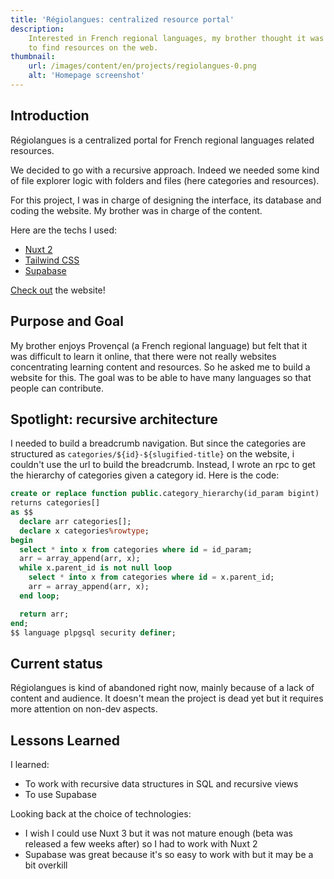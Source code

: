 ```yaml
---
title: 'Régiolangues: centralized resource portal'
description:
    Interested in French regional languages, my brother thought it was difficult
    to find resources on the web.
thumbnail:
    url: /images/content/en/projects/regiolangues-0.png
    alt: 'Homepage screenshot'
---
```


## Introduction

Régiolangues is a centralized portal for French regional languages related
resources.

We decided to go with a recursive approach. Indeed we needed some kind of file
explorer logic with folders and files (here categories and resources).

For this project, I was in charge of designing the interface, its database and
coding the website. My brother was in charge of the content.

Here are the techs I used:

-   [Nuxt 2](https://nuxtjs.org)
-   [Tailwind CSS](https://tailwindcss.com)
-   [Supabase](https://supabase.com)

[Check out](https://regiolangues.fr) the website!

## Purpose and Goal

My brother enjoys Provençal (a French regional language) but felt that it was
difficult to learn it online, that there were not really websites concentrating
learning content and resources. So he asked me to build a website for this. The
goal was to be able to have many languages so that people can contribute.

## Spotlight: recursive architecture

I needed to build a breadcrumb navigation. But since the categories are
structured as `categories/${id}-${slugified-title}` on the website, i couldn't
use the url to build the breadcrumb. Instead, I wrote an rpc to get the
hierarchy of categories given a category id. Here is the code:

```sql
create or replace function public.category_hierarchy(id_param bigint)
returns categories[]
as $$
  declare arr categories[];
  declare x categories%rowtype;
begin
  select * into x from categories where id = id_param;
  arr = array_append(arr, x);
  while x.parent_id is not null loop
    select * into x from categories where id = x.parent_id;
    arr = array_append(arr, x);
  end loop;

  return arr;
end;
$$ language plpgsql security definer;
```

## Current status

Régiolangues is kind of abandoned right now, mainly because of a lack of content
and audience. It doesn't mean the project is dead yet but it requires more
attention on non-dev aspects.

## Lessons Learned

I learned:

-   To work with recursive data structures in SQL and recursive views
-   To use Supabase

Looking back at the choice of technologies:

-   I wish I could use Nuxt 3 but it was not mature enough (beta was released a
    few weeks after) so I had to work with Nuxt 2
-   Supabase was great because it's so easy to work with but it may be a bit
    overkill
